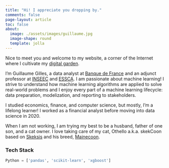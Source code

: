 ```yaml
---
title: "Hi! I appreciate you dropping by."
comments: false
page-layout: article
toc: false
about:
  image: ./assets/images/guillaume.jpg
  image-shape: round
  template: jolla
---
```


Nice to meet you and welcome to my website, a corner of the Internet where I
cultivate my [digital garden](index.qmd).

I’m Guillaume Gilles, a data analyst at [Banque de France](https://www.banque-france.fr/en)
and an adjunct professor at [INSEEC](https://www.inseec.com/en/) and [ESSCA](https://www.essca.fr/en).
I am passionate about machine learning! I strive to understand how machine
learning algorithms are applied to solve real-world problems and I enjoy every
part of a machine learning lifecycle: data preparation, modelization, and
reporting to stakeholders.

I studied economics, finance, and computer science, but mostly, I’m a lifelong
learner! I worked as a financial analyst before moving into data science in 2020.

When I am not working, I am trying my best to be a husband, father of one son,
and a cat owner. I love taking care of my cat, Othello a.k.a. skekCoon based on
[Skeksis](https://en.wikipedia.org/wiki/Skeksis) and his breed, [Mainecoon](https://en.wikipedia.org/wiki/Maine_Coon).

### Tech Stack

```python
Python = ['pandas', 'scikit-learn', 'xgboost']
```
